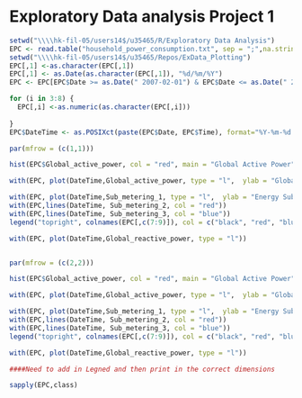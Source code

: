 Exploratory Data analysis Project 1
========================================================



```r
setwd("\\\\hk-fil-05/users14$/u35465/R/Exploratory Data Analysis")
EPC <- read.table("household_power_consumption.txt", sep = ";",na.strings = "NA", header = TRUE)
setwd("\\\\hk-fil-05/users14$/u35465/Repos/ExData_Plotting")
EPC[,1] <-as.character(EPC[,1])
EPC[,1] <- as.Date(as.character(EPC[,1]), "%d/%m/%Y")
EPC <- EPC[EPC$Date >= as.Date(" 2007-02-01") & EPC$Date <= as.Date(" 2007-02-02"), ]

for (i in 3:8) {
  EPC[,i] <-as.numeric(as.character(EPC[,i]))
  
}
EPC$DateTime <- as.POSIXct(paste(EPC$Date, EPC$Time), format="%Y-%m-%d %H:%M:%S")

par(mfrow = (c(1,1)))

hist(EPC$Global_active_power, col = "red", main = "Global Active Power", xlab = "Global Active Power (Kilowatts)")

with(EPC, plot(DateTime,Global_active_power, type = "l",  ylab = "Global Active Power (Kilowatts)") )

with(EPC, plot(DateTime,Sub_metering_1, type = "l",  ylab = "Energy Sub Metering") )
with(EPC,lines(DateTime, Sub_metering_2, col = "red"))
with(EPC,lines(DateTime, Sub_metering_3, col = "blue"))
legend("topright", colnames(EPC[,c(7:9)]), col = c("black", "red", "blue"), lty = 1)

with(EPC, plot(DateTime,Global_reactive_power, type = "l"))


par(mfrow = (c(2,2)))

hist(EPC$Global_active_power, col = "red", main = "Global Active Power", xlab = "Global Active Power (Kilowatts)")

with(EPC, plot(DateTime,Global_active_power, type = "l",  ylab = "Global Active Power (Kilowatts)") )

with(EPC, plot(DateTime,Sub_metering_1, type = "l",  ylab = "Energy Sub Metering") )
with(EPC,lines(DateTime, Sub_metering_2, col = "red"))
with(EPC,lines(DateTime, Sub_metering_3, col = "blue"))
legend("topright", colnames(EPC[,c(7:9)]), col = c("black", "red", "blue"), lty = 1)

with(EPC, plot(DateTime,Global_reactive_power, type = "l"))

####Need to add in Legned and then print in the correct dimensions

sapply(EPC,class)
```

